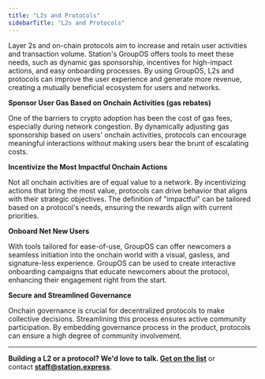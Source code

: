 ```yaml
---
title: "L2s and Protocols"
sidebarTitle: "L2s and Protocols"
---
```

Layer 2s and on-chain protocols aim to increase and retain user activities and transaction volume. Station's GroupOS offers tools to meet these needs, such as dynamic gas sponsorship, incentives for high-impact actions, and easy onboarding processes. By using GroupOS, L2s and protocols can improve the user experience and generate more revenue, creating a mutually beneficial ecosystem for users and networks.

**Sponsor User Gas Based on Onchain Activities (gas rebates)**

One of the barriers to crypto adoption has been the cost of gas fees, especially during network congestion. By dynamically adjusting gas sponsorship based on users' onchain activities, protocols can encourage meaningful interactions without making users bear the brunt of escalating costs.

**Incentivize the Most Impactful Onchain Actions**

Not all onchain activities are of equal value to a network. By incentivizing actions that bring the most value, protocols can drive behavior that aligns with their strategic objectives. The definition of "impactful" can be tailored based on a protocol's needs, ensuring the rewards align with current priorities.

**Onboard Net New Users**

With tools tailored for ease-of-use, GroupOS can offer newcomers a seamless initiation into the onchain world with a visual, gasless, and signature-less experience. GroupOS can be used to create interactive onboarding campaigns that educate newcomers about the protocol, enhancing their engagement right from the start.

**Secure and Streamlined Governance**

Onchain governance is crucial for decentralized protocols to make collective decisions. Streamlining this process ensures active community participation. By embedding governance process in the product, protocols can ensure a high degree of community involvement.

---
**Building a L2 or a protocol? We'd love to talk. [Get on the list](https://6vdcjqzyfj3.typeform.com/to/x3xer1Rs)** or contact **[staff@station.express](mailto:staff@station.express)**.

